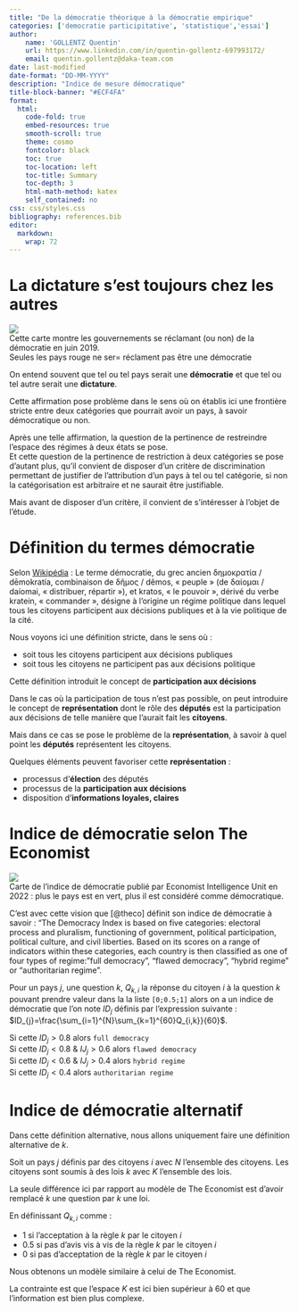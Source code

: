 ```yaml
---
title: "De la démocratie théorique à la démocratie empirique"
categories: ['democratie participitative', 'statistique','essai']
author:
    name: 'GOLLENTZ Quentin'
    url: https://www.linkedin.com/in/quentin-gollentz-697993172/
    email: quentin.gollentz@daka-team.com
date: last-modified
date-format: "DD-MM-YYYY"
description: "Indice de mesure démocratique"
title-block-banner: "#ECF4FA"
format: 
  html:
    code-fold: true
    embed-resources: true
    smooth-scroll: true
    theme: cosmo
    fontcolor: black
    toc: true
    toc-location: left
    toc-title: Summary
    toc-depth: 3
    html-math-method: katex
    self_contained: no
css: css/styles.css
bibliography: references.bib
editor: 
  markdown: 
    wrap: 72
---
```


#  La dictature s'est toujours chez les autres

![](img/democracy_claims.png)       
Cette carte montre les gouvernements se réclamant (ou non) de la démocratie en juin 2019.       
Seules les pays rouge ne ser= réclament pas être une démocratie

On entend souvent que tel ou tel pays serait une **démocratie** et que
tel ou tel autre serait une **dictature**.

Cette affirmation pose problème dans le sens où on établis ici une
frontière stricte entre deux catégories que pourrait avoir un pays, à
savoir démocratique ou non.

Après une telle affirmation, la question de la pertinence de restreindre
l'espace des régimes à deux états se pose.\
Et cette question de la pertinence de restriction à deux catégories se
pose d'autant plus, qu'il convient de disposer d'un critère de
discrimination permettant de justifier de l'attribution d'un pays à tel
ou tel catégorie, si non la catégorisation est arbitraire et ne saurait
être justifiable.

Mais avant de disposer d'un critère, il convient de s'intéresser à l'objet de l'étude.

#  Définition du termes démocratie

Selon [Wikipédia](https://fr.wikipedia.org/wiki/D%C3%A9mocratie) : Le
terme démocratie, du grec ancien δημοκρατία / dēmokratía, combinaison de
δῆμος / dêmos, « peuple » (de δαίομαι / daíomai, « distribuer, répartir
»), et kratos, « le pouvoir », dérivé du verbe kratein, « commander »,
désigne à l'origine un régime politique dans lequel tous les citoyens
participent aux décisions publiques et à la vie politique de la cité.

Nous voyons ici une définition stricte, dans le sens où :

-   soit tous les citoyens participent aux décisions publiques
-   soit tous les citoyens ne participent pas aux décisions politique

Cette définition introduit le concept de **participation aux décisions**

Dans le cas où la participation de tous n'est pas possible, on peut
introduire le concept de **représentation** dont le rôle des
**députés** est la participation aux décisions de telle manière que
l'aurait fait les **citoyens**.

Mais dans ce cas se pose le problème de la **représentation**, à savoir
à quel point les **députés** représentent les citoyens.

Quelques éléments peuvent favoriser cette **représentation** :        

-   processus d'**élection** des députés
-   processus de la **participation aux décisions** 
-   disposition d'**informations loyales, claires** 

#  Indice de démocratie selon The Economist

![](img/democracy_index_the.png)       
Carte de l'indice de démocratie publié par Economist Intelligence Unit en 2022 : plus le pays est en vert, plus il est considéré comme démocratique.

C'est avec cette vision que [@theco] définit son indice de démocratie à
savoir : "The Democracy Index is based on five categories: electoral
process and pluralism, functioning of government, political
participation, political culture, and civil liberties. Based on its
scores on a range of indicators within these categories, each country is
then classified as one of four types of regime: "full democracy",
"flawed democracy", "hybrid regime" or "authoritarian regime".

Pour un pays $j$, une question $k$, $Q_{k,i}$ la réponse du citoyen $i$ à la question $k$ pouvant prendre valeur dans la la liste `[0;0.5;1]`  alors on a un indice de démocratie que l'on note $ID_{j}$ définis par l'expression suivante : $ID_{j}=\frac{\sum_{i=1}^{N}\sum_{k=1}^{60}Q_{i,k}}{60}$.       
    
Si cette $ID_{j}>0.8$ alors `full democracy`      
Si cette $ID_{j}<0.8$ & $IJ_{j}>0.6$  alors `flawed democracy`        
Si cette $ID_{j}<0.6$ & $IJ_{j}>0.4$ alors `hybrid regime`        
Si cette $ID_{j}<0.4$ alors `authoritarian regime`

# Indice de démocratie alternatif

Dans cette définition alternative, nous allons uniquement faire une définition alternative de $k$.

Soit un pays $j$ définis par des citoyens $i$ avec $N$ l'ensemble des citoyens.
Les citoyens sont soumis à des lois $k$ avec $K$ l'ensemble des lois.
    
La seule différence ici par rapport au modèle de The Economist est d'avoir remplacé $k$ une question par $k$ une loi.        

En définissant $Q_{k,i}$ comme :        

-   $1$ si l'acceptation à la règle $k$ par le citoyen $i$
-   $0.5$ si pas d'avis vis à vis de la règle $k$ par le citoyen $i$
-   $0$ si pas d'acceptation de la règle $k$ par le citoyen $i$

Nous obtenons un modèle similaire à celui de The Economist.       
    
La contrainte est que l'espace $K$ est ici bien supérieur à 60 et que l'information est bien plus complexe.   


